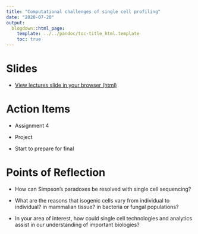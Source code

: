 ```yaml
---
title: "Computational challenges of single cell profiling"
date: "2020-07-20"
output:
  blogdown::html_page:
    template: ../../pandoc/toc-title_html.template
    toc: true
---
```


# Slides

- [View lectures slide in your browser (html)](/slides/23-slides.html)



# Action Items

- Assignment 4

- Project

- Start to prepare for final



# Points of Reflection

- How can Simpson's paradoxes be resolved with single cell sequencing?

- What are the reasons that isogenic cells vary from individual to individual? in mammalian tissue? in bacteria or fungal populations?

- In your area of interest, how could single cell technologies and analytics assist in our understanding of important biologies?
